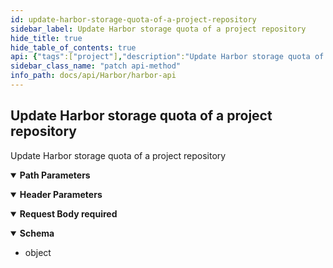 ```yaml
---
id: update-harbor-storage-quota-of-a-project-repository
sidebar_label: Update Harbor storage quota of a project repository
hide_title: true
hide_table_of_contents: true
api: {"tags":["project"],"description":"Update Harbor storage quota of a project repository","parameters":[{"name":"project_id","in":"path","description":"專案ID","required":true,"schema":{"type":"integer"}},{"name":"image_name","in":"path","description":"Image name. You can find it in Image List API","required":true,"schema":{"type":"string"}},{"name":"x-api-host","in":"header","description":"認證必要參數","required":true,"schema":{"type":"string","default":"default_harbor"},"examples":{"production":{"summary":"production","value":"default_harbor"},"staging":{"summary":"staging","value":"default_harbor"}}}],"requestBody":{"required":true,"content":{"application/json":{"schema":{"properties":{"quota":{"type":"integer","description":"New storage quota of project"}}}}}},"responses":{"201":{"content":{"application/json":{"schema":{"type":"object","example":"{\n    \"quota\": 10737418240,\n    \"usage\": 12483354\n}"}}}}},"method":"patch","path":"/projects/{project_id}/harbor_quotas/","servers":[{"description":"production url","url":"https://apigateway.twcc.ai/api/v3/default_harbor/"},{"description":"staging url","url":"https://apigateway.twcc.tw/api/v3/default_harbor/"}],"security":[{"ApiKeyAuth":[]}],"securitySchemes":{"ApiKeyAuth":{"type":"apiKey","in":"header","name":"x-api-key"}},"jsonRequestBodyExample":{"quota":0},"info":{"version":"1.0.0-alpha","title":"Harbor API"},"postman":{"name":"Update Harbor storage quota of a project repository","description":{"content":"Update Harbor storage quota of a project repository","type":"text/plain"},"url":{"path":["projects",":project_id","harbor_quotas",""],"host":["{{baseUrl}}"],"query":[],"variable":[{"disabled":false,"description":{"content":"(Required) 專案ID","type":"text/plain"},"type":"any","value":"","key":"project_id"},{"disabled":false,"description":{"content":"(Required) Image name. You can find it in Image List API","type":"text/plain"},"type":"any","value":"","key":"image_name"}]},"header":[{"disabled":false,"description":{"content":"(Required) 認證必要參數","type":"text/plain"},"key":"x-api-host","value":""},{"key":"Content-Type","value":"application/json"},{"key":"Accept","value":"application/json"}],"method":"PATCH","body":{"mode":"raw","raw":"\"\"","options":{"raw":{"language":"json"}}}}}
sidebar_class_name: "patch api-method"
info_path: docs/api/Harbor/harbor-api
---
```



## Update Harbor storage quota of a project repository



Update Harbor storage quota of a project repository

<details style={{"marginBottom":"1rem"}} data-collapsed={false} open={true}><summary style={{}}><strong>Path Parameters</strong></summary><div><ul><ParamsItem className={"paramsItem"} param={{"name":"project_id","in":"path","description":"專案ID","required":true,"schema":{"type":"integer"}}}></ParamsItem><ParamsItem className={"paramsItem"} param={{"name":"image_name","in":"path","description":"Image name. You can find it in Image List API","required":true,"schema":{"type":"string"}}}></ParamsItem></ul></div></details><details style={{"marginBottom":"1rem"}} data-collapsed={false} open={true}><summary style={{}}><strong>Header Parameters</strong></summary><div><ul><ParamsItem className={"paramsItem"} param={{"name":"x-api-host","in":"header","description":"認證必要參數","required":true,"schema":{"type":"string","default":"default_harbor"},"examples":{"production":{"summary":"production","value":"default_harbor"},"staging":{"summary":"staging","value":"default_harbor"}}}}></ParamsItem></ul></div></details><details style={{}} data-collapsed={false} open={true}><summary style={{"textAlign":"left"}}><strong>Request Body</strong><strong style={{"fontSize":"var(--ifm-code-font-size)","color":"var(--openapi-required)"}}> required</strong></summary><div style={{"textAlign":"left","marginLeft":"1rem"}}></div><ul style={{"marginLeft":"1rem"}}><SchemaItem collapsible={false} name={"quota"} required={false} schemaDescription={"New storage quota of project"} schemaName={"integer"} qualifierMessage={undefined}></SchemaItem></ul></details><div><ApiTabs><TabItem label={"201"} value={"201"}><div></div><div><details style={{}} data-collapsed={false} open={true}><summary style={{"textAlign":"left"}}><strong>Schema</strong></summary><div style={{"textAlign":"left","marginLeft":"1rem"}}></div><ul style={{"marginLeft":"1rem"}}><li><div><span style={{"opacity":"0.6"}}> object</span></div></li></ul></details></div></TabItem></ApiTabs></div>
      